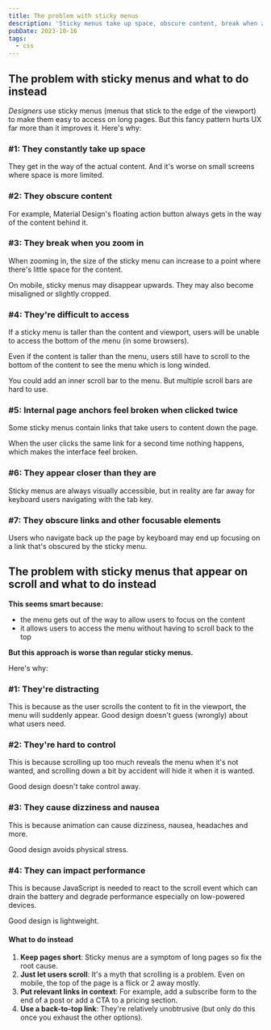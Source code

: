 ```yaml
---
title: The problem with sticky menus
description: 'Sticky menus take up space, obscure content, break when zoomed, and are hard to control. Instead, shorten pages, use back-to-top links, and place links in context.'
pubDate: 2023-10-16
tags:
  - css
---
```



## The problem with sticky menus and what to do instead

_Designers_ use sticky menus (menus that stick to the edge of the viewport) to make them easy to access on long pages. But this fancy pattern hurts UX far more than it improves it.
Here's why:

### #1: They constantly take up space

They get in the way of the actual content. And it's worse on small screens where space is more limited.

### #2: They obscure content

For example, Material Design's floating action button always gets in the way of the content behind it.

### #3: They break when you zoom in

When zooming in, the size of the sticky menu can increase to a point where there's little space for the content.

On mobile, sticky menus may disappear upwards. They may also become misaligned or slightly cropped.

### #4: They're difficult to access

If a sticky menu is taller than the content and viewport, users will be unable to access the bottom of the menu (in some browsers).

Even if the content is taller than the menu, users still have to scroll to the bottom of the content to see the menu which is long winded.

You could add an inner scroll bar to the menu. But <Link href="https://baymard.com/blog/inline-scroll-areas" target="blank">multiple scroll bars are hard to use</Link>.

### #5: Internal page anchors feel broken when clicked twice

Some sticky menus contain links that take users to content down the page.

When the user clicks the same link for a second time nothing happens, which makes the interface feel broken.

### #6: They appear closer than they are

Sticky menus are always visually accessible, but in reality are far away for keyboard users navigating with the tab key.

### #7: They obscure links and other focusable elements

Users who navigate back up the page by keyboard may end up focusing on a link that's obscured by the sticky menu.

## The problem with sticky menus that appear on scroll and what to do instead

**This seems smart because:**

- the menu gets out of the way to allow users to focus on the content
- it allows users to access the menu without having to scroll back to the top

**But this approach is worse than regular sticky menus.**

Here's why:

### #1: They're distracting

This is because as the user scrolls the content to fit in the viewport, the menu will suddenly appear.
Good design doesn't guess (wrongly) about what users need.

### #2: They're hard to control

This is because scrolling up too much reveals the menu when it's not wanted, and scrolling down a bit by accident will hide it when it is wanted.

Good design doesn't take control away.

### #3: They cause dizziness and nausea

This is because <Link href="https://alistapart.com/article/designing-safer-web-animation-for-motion-sensitivity/" target="blank">animation can cause dizziness, nausea, headaches and more</Link>.

Good design avoids physical stress.

### #4: They can impact performance

This is because JavaScript is needed to react to the scroll event which can drain the battery and degrade performance especially on low-powered devices.

Good design is lightweight.

#### What to do instead

1. **Keep pages short**: Sticky menus are a symptom of long pages so fix the root cause.
2. **Just let users scroll**: It's a myth that scrolling is a problem. Even on mobile, the top of the page is a flick or 2 away mostly.
3. **Put relevant links in context**: For example, add a subscribe form to the end of a post or add a CTA to a pricing section.
4. **Use a back-to-top link**: They're relatively unobtrusive (but only do this once you exhaust the other options).